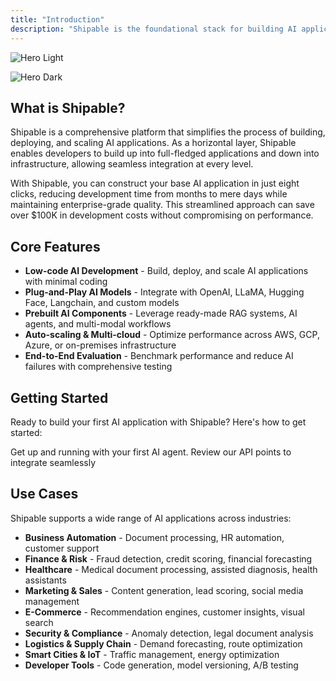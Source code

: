 ```yaml
---
title: "Introduction"
description: "Shipable is the foundational stack for building AI applications, providing the flexibility to customize and scale based on your needs—whether you're creating an internal tool or launching the next big innovation."
---
```


<img
  className="block dark:hidden"
  src="/Screenshot2025-03-28at12.29.12PM.png"
  alt="Hero Light"
/>

<img
  className="hidden dark:block"
  src="/Screenshot2025-03-28at12.29.12PM.png"
  alt="Hero Dark"
  title=""
/>

## What is Shipable?

Shipable is a comprehensive platform that simplifies the process of building, deploying, and scaling AI applications. As a horizontal layer, Shipable enables developers to build up into full-fledged applications and down into infrastructure, allowing seamless integration at every level.

With Shipable, you can construct your base AI application in just eight clicks, reducing development time from months to mere days while maintaining enterprise-grade quality. This streamlined approach can save over $100K in development costs without compromising on performance.

## Core Features

- **Low-code AI Development** - Build, deploy, and scale AI applications with minimal coding
- **Plug-and-Play AI Models** - Integrate with OpenAI, LLaMA, Hugging Face, Langchain, and custom models
- **Prebuilt AI Components** - Leverage ready-made RAG systems, AI agents, and multi-modal workflows
- **Auto-scaling & Multi-cloud** - Optimize performance across AWS, GCP, Azure, or on-premises infrastructure
- **End-to-End Evaluation** - Benchmark performance and reduce AI failures with comprehensive testing

## Getting Started

Ready to build your first AI application with Shipable? Here's how to get started:

<CardGroup cols="2">
  <Card title="Setup your first AI agent" icon="brain-circuit" iconType="regular" href="https://mintlify.com/docs/quickstart">
    Get up and running with your first AI agent.
  </Card>
  <Card title="API Reference" icon="code" href="https://mintlify.com/docs/development">
    Review our API points to integrate seamlessly
  </Card>
</CardGroup>

## Use Cases

Shipable supports a wide range of AI applications across industries:

- **Business Automation** - Document processing, HR automation, customer support
- **Finance & Risk** - Fraud detection, credit scoring, financial forecasting
- **Healthcare** - Medical document processing, assisted diagnosis, health assistants
- **Marketing & Sales** - Content generation, lead scoring, social media management
- **E-Commerce** - Recommendation engines, customer insights, visual search
- **Security & Compliance** - Anomaly detection, legal document analysis
- **Logistics & Supply Chain** - Demand forecasting, route optimization
- **Smart Cities & IoT** - Traffic management, energy optimization
- **Developer Tools** - Code generation, model versioning, A/B testing